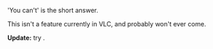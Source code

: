 {{howto| disable hardcoded or "burned" subtitles with VLC}}

'You can't' is the short answer.

This isn't a feature currently in VLC, and probably won't ever come.

'''Update:''' try {{docmod|erase}}.

<br> 

{{VSG}}

{{DEFAULTSORT:Subtitle|noerror}}